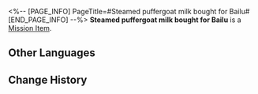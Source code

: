 <%-- [PAGE_INFO]
PageTitle=#Steamed puffergoat milk bought for Bailu#
[END_PAGE_INFO] --%>
{{Item Infobox
|id          = 140245
|image       = Item Steamed puffergoat milk bought for Bailu.png
|type        = Mission Item
|invCategory = Missions
|rarity      = 3
|effect      = 
|description = Puffergoat milk, also known as Gentle Halcyon milk, is a specialty of the Xianzhou Alliance.<br />The milk is difficult to preserve and rarely seen outside Xianzhou.<br />It is sweet after warming without needing extra sugar, but it becomes bitter after cooling, so it must be drunk while hot.
}}
{{Description|''"According to the ''Lifitide'' magazine, General Jing Yuan has to drink a large bowl of freshly-squeezed Puffergoat milk every morning. The Seat of Divine Foresight has denied this report."''}}
'''Steamed puffergoat milk bought for Bailu''' is a [[Mission Item]].

==Other Languages==
{{Other Languages
|en   = Steamed puffergoat milk bought for Bailu
|zhs  = 给白露买的热浮羊奶
|zht  = 幫白露買的熱浮羊奶
|ja   = 白露に買ってあげた熱浮羊乳
|ko   = 백로에게 사 주는 따끈 양유
|es   = Leche de floticabra caliente que compraste para Bailu.
|fr   = Lait de chèvre-globe chaud pour Bailu
|ru   = Козье молоко на пару для Байлу
|th   = Steamed Puffergoat Milk ที่ซื้อให้ Bailu
|vi   = Sữa Dê Nóng Mua Cho Bailu
|de   = Für Bailu gekaufter Pufferziegen-Milchschaum
|id   = Steamed Puffergoat Milk yang Dibeli untuk Bailu
|pt   = Leite Fervido de Cabra-Balão Comprado para Bailu
}}

==Change History==
{{Change History|1.3}}